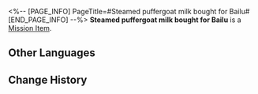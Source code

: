 <%-- [PAGE_INFO]
PageTitle=#Steamed puffergoat milk bought for Bailu#
[END_PAGE_INFO] --%>
{{Item Infobox
|id          = 140245
|image       = Item Steamed puffergoat milk bought for Bailu.png
|type        = Mission Item
|invCategory = Missions
|rarity      = 3
|effect      = 
|description = Puffergoat milk, also known as Gentle Halcyon milk, is a specialty of the Xianzhou Alliance.<br />The milk is difficult to preserve and rarely seen outside Xianzhou.<br />It is sweet after warming without needing extra sugar, but it becomes bitter after cooling, so it must be drunk while hot.
}}
{{Description|''"According to the ''Lifitide'' magazine, General Jing Yuan has to drink a large bowl of freshly-squeezed Puffergoat milk every morning. The Seat of Divine Foresight has denied this report."''}}
'''Steamed puffergoat milk bought for Bailu''' is a [[Mission Item]].

==Other Languages==
{{Other Languages
|en   = Steamed puffergoat milk bought for Bailu
|zhs  = 给白露买的热浮羊奶
|zht  = 幫白露買的熱浮羊奶
|ja   = 白露に買ってあげた熱浮羊乳
|ko   = 백로에게 사 주는 따끈 양유
|es   = Leche de floticabra caliente que compraste para Bailu.
|fr   = Lait de chèvre-globe chaud pour Bailu
|ru   = Козье молоко на пару для Байлу
|th   = Steamed Puffergoat Milk ที่ซื้อให้ Bailu
|vi   = Sữa Dê Nóng Mua Cho Bailu
|de   = Für Bailu gekaufter Pufferziegen-Milchschaum
|id   = Steamed Puffergoat Milk yang Dibeli untuk Bailu
|pt   = Leite Fervido de Cabra-Balão Comprado para Bailu
}}

==Change History==
{{Change History|1.3}}